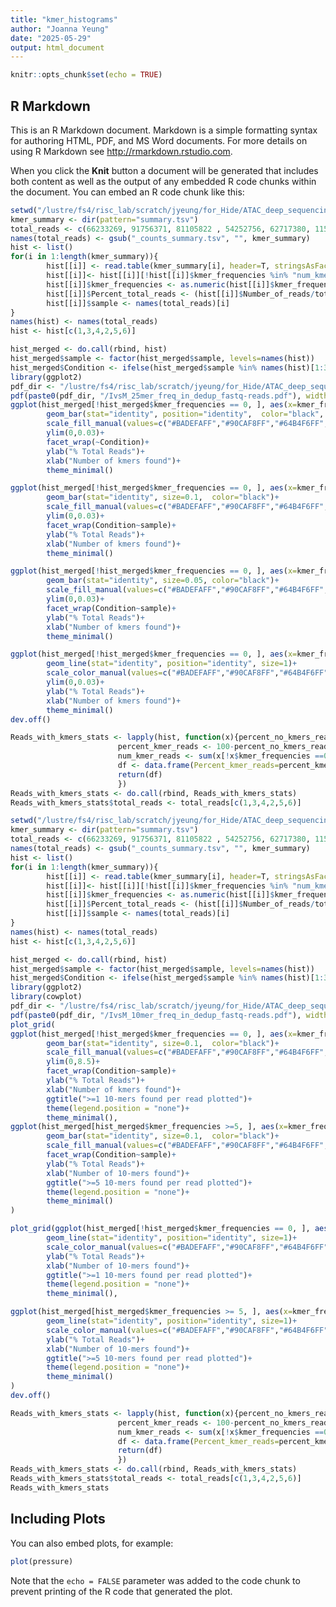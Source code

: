```yaml
---
title: "kmer_histograms"
author: "Joanna Yeung"
date: "2025-05-29"
output: html_document
---
```


```r
knitr::opts_chunk$set(echo = TRUE)
```

## R Markdown

This is an R Markdown document. Markdown is a simple formatting syntax for authoring HTML, PDF, and MS Word documents. For more details on using R Markdown see <http://rmarkdown.rstudio.com>.

When you click the **Knit** button a document will be generated that includes both content as well as the output of any embedded R code chunks within the document. You can embed an R code chunk like this:

```r
setwd("/lustre/fs4/risc_lab/scratch/jyeung/for_Hide/ATAC_deep_sequencing_Novogene_10112024/Centromeric_Repeat_Seq/count_kmers_in_fastq_verbose/output")
kmer_summary <- dir(pattern="summary.tsv")
total_reads <- c(66233269, 91756371, 81105822 , 54252756, 62717380, 115703381)
names(total_reads) <- gsub("_counts_summary.tsv", "", kmer_summary)
hist <- list()
for(i in 1:length(kmer_summary)){
        hist[[i]] <- read.table(kmer_summary[i], header=T, stringsAsFactors = FALSE)
        hist[[i]]<- hist[[i]][!hist[[i]]$kmer_frequencies %in% "num_kmers_matched", ]
        hist[[i]]$kmer_frequencies <- as.numeric(hist[[i]]$kmer_frequencies)
        hist[[i]]$Percent_total_reads <- (hist[[i]]$Number_of_reads/total_reads[i])*100
        hist[[i]]$sample <- names(total_reads)[i]
}
names(hist) <- names(total_reads) 
hist <- hist[c(1,3,4,2,5,6)]

hist_merged <- do.call(rbind, hist)
hist_merged$sample <- factor(hist_merged$sample, levels=names(hist))
hist_merged$Condition <- ifelse(hist_merged$sample %in% names(hist)[1:3], "Interphase", "Mitosis")
library(ggplot2)
pdf_dir <- "/lustre/fs4/risc_lab/scratch/jyeung/for_Hide/ATAC_deep_sequencing_Novogene_10112024/Centromeric_Repeat_Seq/count_kmers_in_fastq_verbose/Figures"
pdf(paste0(pdf_dir, "/IvsM_25mer_freq_in_dedup_fastq-reads.pdf"), width=8, height=4)
ggplot(hist_merged[!hist_merged$kmer_frequencies == 0, ], aes(x=kmer_frequencies, y=Percent_total_reads, fill=sample, alpha=0.3), color="black")+
        geom_bar(stat="identity", position="identity",  color="black", size=0.1)+
        scale_fill_manual(values=c("#BADEFAFF","#90CAF8FF","#64B4F6FF", "#9FA7D9FF", "#5B6BBFFF", "#19227EFF"))+
        ylim(0,0.03)+
        facet_wrap(~Condition)+
        ylab("% Total Reads")+
        xlab("Number of kmers found")+
        theme_minimal()

ggplot(hist_merged[!hist_merged$kmer_frequencies == 0, ], aes(x=kmer_frequencies, y=Percent_total_reads, fill=sample))+
        geom_bar(stat="identity", size=0.1,  color="black")+
        scale_fill_manual(values=c("#BADEFAFF","#90CAF8FF","#64B4F6FF", "#9FA7D9FF", "#5B6BBFFF", "#19227EFF"))+
        ylim(0,0.03)+
        facet_wrap(Condition~sample)+
        ylab("% Total Reads")+
        xlab("Number of kmers found")+
        theme_minimal()

ggplot(hist_merged[!hist_merged$kmer_frequencies == 0, ], aes(x=kmer_frequencies, y=Percent_total_reads, fill=sample))+
        geom_bar(stat="identity", size=0.05, color="black")+
        scale_fill_manual(values=c("#BADEFAFF","#90CAF8FF","#64B4F6FF", "#9FA7D9FF", "#5B6BBFFF", "#19227EFF"))+
        ylim(0,0.03)+
        facet_wrap(Condition~sample)+
        ylab("% Total Reads")+
        xlab("Number of kmers found")+
        theme_minimal()

ggplot(hist_merged[!hist_merged$kmer_frequencies == 0, ], aes(x=kmer_frequencies, y=Percent_total_reads, color=sample,))+
        geom_line(stat="identity", position="identity", size=1)+
        scale_color_manual(values=c("#BADEFAFF","#90CAF8FF","#64B4F6FF", "#9FA7D9FF", "#5B6BBFFF", "#19227EFF"))+
        ylim(0,0.03)+
        ylab("% Total Reads")+
        xlab("Number of kmers found")+
        theme_minimal()
dev.off()

Reads_with_kmers_stats <- lapply(hist, function(x){percent_no_kmers_reads <- x[x$kmer_frequencies ==0, ]$Percent_total_reads
                        percent_kmer_reads <- 100-percent_no_kmers_reads
                        num_kmer_reads <- sum(x[!x$kmer_frequencies ==0, ]$Number_of_reads)
                        df <- data.frame(Percent_kmer_reads=percent_kmer_reads, Number_of_kmer_reads=num_kmer_reads)
                        return(df)
                        })
Reads_with_kmers_stats <- do.call(rbind, Reads_with_kmers_stats)
Reads_with_kmers_stats$total_reads <- total_reads[c(1,3,4,2,5,6)]

```

```r
setwd("/lustre/fs4/risc_lab/scratch/jyeung/for_Hide/ATAC_deep_sequencing_Novogene_10112024/Centromeric_Repeat_Seq/count_kmers_in_fastq_verbose/output/10mers")
kmer_summary <- dir(pattern="summary.tsv")
total_reads <- c(66233269, 91756371, 81105822 , 54252756, 62717380, 115703381)
names(total_reads) <- gsub("_counts_summary.tsv", "", kmer_summary)
hist <- list()
for(i in 1:length(kmer_summary)){
        hist[[i]] <- read.table(kmer_summary[i], header=T, stringsAsFactors = FALSE)
        hist[[i]]<- hist[[i]][!hist[[i]]$kmer_frequencies %in% "num_kmers_matched", ]
        hist[[i]]$kmer_frequencies <- as.numeric(hist[[i]]$kmer_frequencies)
        hist[[i]]$Percent_total_reads <- (hist[[i]]$Number_of_reads/total_reads[i])*100
        hist[[i]]$sample <- names(total_reads)[i]
}
names(hist) <- names(total_reads) 
hist <- hist[c(1,3,4,2,5,6)]

hist_merged <- do.call(rbind, hist)
hist_merged$sample <- factor(hist_merged$sample, levels=names(hist))
hist_merged$Condition <- ifelse(hist_merged$sample %in% names(hist)[1:3], "Interphase", "Mitosis")
library(ggplot2)
library(cowplot)
pdf_dir <- "/lustre/fs4/risc_lab/scratch/jyeung/for_Hide/ATAC_deep_sequencing_Novogene_10112024/Centromeric_Repeat_Seq/count_kmers_in_fastq_verbose/Figures"
pdf(paste0(pdf_dir, "/IvsM_10mer_freq_in_dedup_fastq-reads.pdf"), width=12, height=5)
plot_grid(
ggplot(hist_merged[!hist_merged$kmer_frequencies == 0, ], aes(x=kmer_frequencies, y=Percent_total_reads, fill=sample))+
        geom_bar(stat="identity", size=0.1,  color="black")+
        scale_fill_manual(values=c("#BADEFAFF","#90CAF8FF","#64B4F6FF", "#9FA7D9FF", "#5B6BBFFF", "#19227EFF"))+
        ylim(0,8.5)+
        facet_wrap(Condition~sample)+
        ylab("% Total Reads")+
        xlab("Number of kmers found")+
        ggtitle(">=1 10-mers found per read plotted")+
        theme(legend.position = "none")+
        theme_minimal(),
ggplot(hist_merged[hist_merged$kmer_frequencies >=5, ], aes(x=kmer_frequencies, y=Percent_total_reads, fill=sample))+
        geom_bar(stat="identity", size=0.1,  color="black")+
        scale_fill_manual(values=c("#BADEFAFF","#90CAF8FF","#64B4F6FF", "#9FA7D9FF", "#5B6BBFFF", "#19227EFF"))+
        facet_wrap(Condition~sample)+
        ylab("% Total Reads")+
        xlab("Number of 10-mers found")+
        ggtitle(">=5 10-mers found per read plotted")+
        theme(legend.position = "none")+
        theme_minimal()
)

plot_grid(ggplot(hist_merged[!hist_merged$kmer_frequencies == 0, ], aes(x=kmer_frequencies, y=Percent_total_reads, color=sample,))+
        geom_line(stat="identity", position="identity", size=1)+
        scale_color_manual(values=c("#BADEFAFF","#90CAF8FF","#64B4F6FF", "#9FA7D9FF", "#5B6BBFFF", "#19227EFF"))+
        ylab("% Total Reads")+
        xlab("Number of 10-mers found")+
        ggtitle(">=1 10-mers found per read plotted")+
        theme(legend.position = "none")+
        theme_minimal(),

ggplot(hist_merged[hist_merged$kmer_frequencies >= 5, ], aes(x=kmer_frequencies, y=Percent_total_reads, color=sample,))+
        geom_line(stat="identity", position="identity", size=1)+
        scale_color_manual(values=c("#BADEFAFF","#90CAF8FF","#64B4F6FF", "#9FA7D9FF", "#5B6BBFFF", "#19227EFF"))+
        ylab("% Total Reads")+
        xlab("Number of 10-mers found")+
        ggtitle(">=5 10-mers found per read plotted")+
        theme(legend.position = "none")+
        theme_minimal()
)
dev.off()

Reads_with_kmers_stats <- lapply(hist, function(x){percent_no_kmers_reads <- x[x$kmer_frequencies ==0, ]$Percent_total_reads
                        percent_kmer_reads <- 100-percent_no_kmers_reads
                        num_kmer_reads <- sum(x[!x$kmer_frequencies ==0, ]$Number_of_reads)
                        df <- data.frame(Percent_kmer_reads=percent_kmer_reads, Number_of_kmer_reads=num_kmer_reads)
                        return(df)
                        })
Reads_with_kmers_stats <- do.call(rbind, Reads_with_kmers_stats)
Reads_with_kmers_stats$total_reads <- total_reads[c(1,3,4,2,5,6)]
Reads_with_kmers_stats 
```

## Including Plots

You can also embed plots, for example:

```r
plot(pressure)
```

Note that the `echo = FALSE` parameter was added to the code chunk to prevent printing of the R code that generated the plot.
